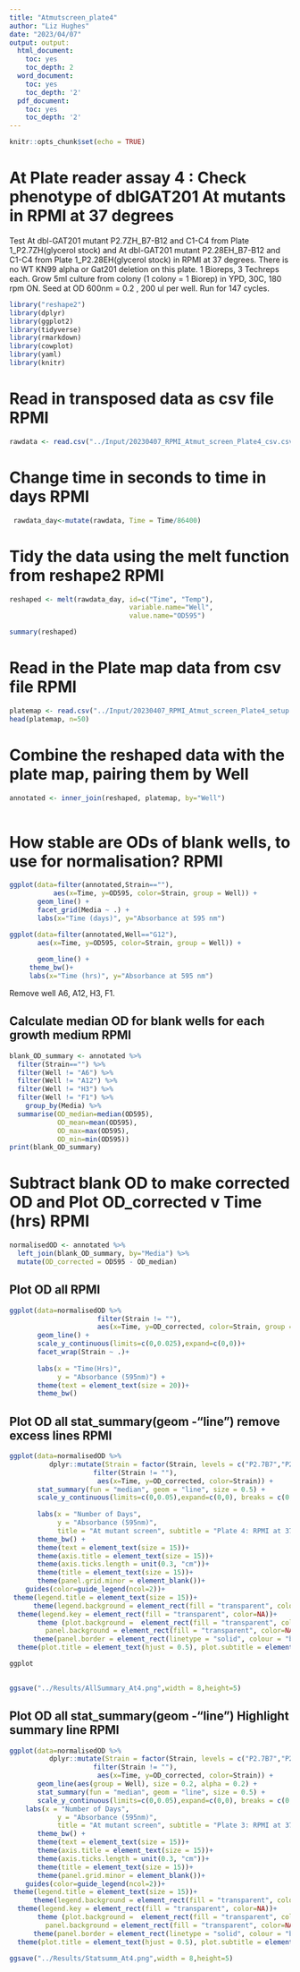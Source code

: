 ```yaml
---
title: "Atmutscreen_plate4"
author: "Liz Hughes"
date: "2023/04/07"
output: output:
  html_document:
    toc: yes
    toc_depth: 2
  word_document:
    toc: yes
    toc_depth: '2'
  pdf_document:
    toc: yes
    toc_depth: '2'
---
```


```r
knitr::opts_chunk$set(echo = TRUE)
```


# At Plate reader assay 4 : Check phenotype of dblGAT201 At mutants in RPMI at 37 degrees

Test At dbl-GAT201 mutant P2.7ZH_B7-B12 and C1-C4 from Plate 1_P2.7ZH(glycerol stock) and At dbl-GAT201 mutant P2.28EH_B7-B12 and C1-C4 from Plate 1_P2.28EH(glycerol stock) in RPMI at 37 degrees.
There is no WT KN99 alpha or Gat201 deletion on this plate.
1 Bioreps, 3 Techreps each.
Grow 5ml culture from colony (1 colony = 1 Biorep) in YPD, 30C, 180 rpm ON.
Seed at OD 600nm = 0.2 , 200 ul per well.
Run for 147 cycles.

```r

library("reshape2")
library(dplyr)
library(ggplot2)
library(tidyverse)
library(rmarkdown)
library(cowplot)
library(yaml)
library(knitr)
```



# Read in transposed data as csv file RPMI

```r

rawdata <- read.csv("../Input/20230407_RPMI_Atmut_screen_Plate4_csv.csv")

```

# Change time in seconds to time in days RPMI

```r

 rawdata_day<-mutate(rawdata, Time = Time/86400)

```

# Tidy the data using the melt function from reshape2 RPMI

```r

reshaped <- melt(rawdata_day, id=c("Time", "Temp"), 
                              variable.name="Well",
                              value.name="OD595")

summary(reshaped)
```

# Read in the Plate map data from csv file RPMI

```r

platemap <- read.csv("../Input/20230407_RPMI_Atmut_screen_Plate4_setup.csv")
head(platemap, n=50)


```

# Combine the reshaped data with the plate map, pairing them by Well 

```r

annotated <- inner_join(reshaped, platemap, by="Well")
 
```

# How stable are ODs of blank wells, to use for normalisation? RPMI

```r

ggplot(data=filter(annotated,Strain==""),
           aes(x=Time, y=OD595, color=Strain, group = Well)) + 
       geom_line() + 
       facet_grid(Media ~ .) +
       labs(x="Time (days)", y="Absorbance at 595 nm")
```


```r

ggplot(data=filter(annotated,Well=="G12"), 
       aes(x=Time, y=OD595, color=Strain, group = Well)) + 
 
       geom_line() + 
     theme_bw()+
     labs(x="Time (hrs)", y="Absorbance at 595 nm")

```

Remove well A6, A12, H3, F1.

## Calculate median OD for blank wells for each growth medium RPMI


```r

blank_OD_summary <- annotated %>%
  filter(Strain=="") %>%
  filter(Well != "A6") %>%
  filter(Well != "A12") %>%
  filter(Well != "H3") %>%
  filter(Well != "F1") %>%
    group_by(Media) %>%
  summarise(OD_median=median(OD595),
            OD_mean=mean(OD595),
            OD_max=max(OD595),
            OD_min=min(OD595))
print(blank_OD_summary)
```

# Subtract blank OD to make corrected OD and Plot OD_corrected v Time (hrs) RPMI

```r

normalisedOD <- annotated %>%
  left_join(blank_OD_summary, by="Media") %>%
  mutate(OD_corrected = OD595 - OD_median)

```

## Plot OD all RPMI

```r

ggplot(data=normalisedOD %>%
                      filter(Strain != ""), 
                      aes(x=Time, y=OD_corrected, color=Strain, group = Well)) + 
       geom_line() + 
       scale_y_continuous(limits=c(0,0.025),expand=c(0,0))+
       facet_wrap(Strain ~ .)+
  
       labs(x = "Time(Hrs)",
            y = "Absorbance (595nm)") +
       theme(text = element_text(size = 20))+
       theme_bw()
```




## Plot OD all stat_summary(geom -"line") remove excess lines RPMI

```r

ggplot(data=normalisedOD %>%
          dplyr::mutate(Strain = factor(Strain, levels = c("P2.7B7","P2.7B8","P2.7B9","P2.7B10","P2.7B11","P2.7B12","P2.7C1","P2.7C2","P2.7C3","P2.7C4","P2.28B7","P2.28B8","P2.28B9","P2.28B10","P2.28B11","P2.28B12","P2.28C1","P2.28C2","P2.28C3","P2.28C4" )))%>%
                     filter(Strain != ""), 
                      aes(x=Time, y=OD_corrected, color=Strain)) + 
       stat_summary(fun = "median", geom = "line", size = 0.5) +
       scale_y_continuous(limits=c(0,0.05),expand=c(0,0), breaks = c(0, 0.25, 0.05)) +
  
       labs(x = "Number of Days",
            y = "Absorbance (595nm)",
            title = "At mutant screen", subtitle = "Plate 4: RPMI at 37 degrees") +
       theme_bw() +
       theme(text = element_text(size = 15))+
       theme(axis.title = element_text(size = 15))+
       theme(axis.ticks.length = unit(0.3, "cm"))+
       theme(title = element_text(size = 15))+
       theme(panel.grid.minor = element_blank())+
    guides(color=guide_legend(ncol=2))+
 theme(legend.title = element_text(size = 15))+
      theme(legend.background = element_rect(fill = "transparent", color=NA))+
  theme(legend.key = element_rect(fill = "transparent", color=NA))+
       theme (plot.background =  element_rect(fill = "transparent", color=NA), 
         panel.background = element_rect(fill = "transparent", color=NA),)+
      theme(panel.border = element_rect(linetype = "solid", colour = "black", size = 2))+
  theme(plot.title = element_text(hjust = 0.5), plot.subtitle = element_text(hjust = 0.5) )

ggplot
       
```


```r

ggsave("../Results/AllSummary_At4.png",width = 8,height=5)
```


## Plot OD all stat_summary(geom -"line") Highlight summary line RPMI

```r

ggplot(data=normalisedOD %>%
          dplyr::mutate(Strain = factor(Strain, levels = c("P2.7B7","P2.7B8","P2.7B9","P2.7B10","P2.7B11","P2.7B12","P2.7C1","P2.7C2","P2.7C3","P2.7C4","P2.28B7","P2.28B8","P2.28B9","P2.28B10","P2.28B11","P2.28B12","P2.28C1","P2.28C2","P2.28C3","P2.28C4" )))%>%
                     filter(Strain != ""), 
                      aes(x=Time, y=OD_corrected, color=Strain)) + 
       geom_line(aes(group = Well), size = 0.2, alpha = 0.2) + 
       stat_summary(fun = "median", geom = "line", size = 0.5) +
       scale_y_continuous(limits=c(0,0.05),expand=c(0,0), breaks = c(0, 0.25, 0.05)) +
    labs(x = "Number of Days",
            y = "Absorbance (595nm)",
            title = "At mutant screen", subtitle = "Plate 3: RPMI at 37 degrees") +
       theme_bw() +
       theme(text = element_text(size = 15))+
       theme(axis.title = element_text(size = 15))+
       theme(axis.ticks.length = unit(0.3, "cm"))+
       theme(title = element_text(size = 15))+
       theme(panel.grid.minor = element_blank())+
    guides(color=guide_legend(ncol=2))+
 theme(legend.title = element_text(size = 15))+
      theme(legend.background = element_rect(fill = "transparent", color=NA))+
  theme(legend.key = element_rect(fill = "transparent", color=NA))+
       theme (plot.background =  element_rect(fill = "transparent", color=NA), 
         panel.background = element_rect(fill = "transparent", color=NA),)+
      theme(panel.border = element_rect(linetype = "solid", colour = "black", size = 2))+
  theme(plot.title = element_text(hjust = 0.5), plot.subtitle = element_text(hjust = 0.5) )
```

```r

ggsave("../Results/Statsumm_At4.png",width = 8,height=5)
```








